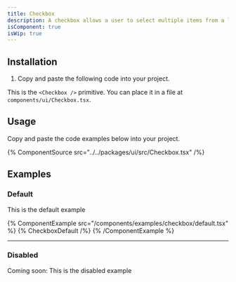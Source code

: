 ```yaml
---
title: Checkbox
description: A checkbox allows a user to select multiple items from a list of individual items, or to mark one individual item as selected.
isComponent: true
isWip: true
---
```


## Installation

1. Copy and paste the following code into your project.

This is the `<Checkbox />` primitive. You can place it in a file at `components/ui/Checkbox.tsx`.

## Usage

Copy and paste the code examples below into your project.

{% ComponentSource src="../../packages/ui/src/Checkbox.tsx" /%}

## Examples

### Default

This is the default example

{% ComponentExample src="/components/examples/checkbox/default.tsx" %}
{% CheckboxDefault /%}
{% /ComponentExample %}

---

### Disabled

Coming soon: This is the disabled example

<!-- TODO -->
